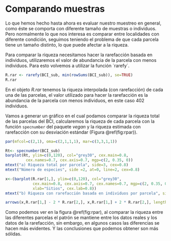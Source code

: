 # Comparando muestras

Lo que hemos hecho hasta ahora es evaluar nuestro muestreo en general, como éste se comporta con diferente tamaño de muestras o individuos.  Pero normalmente lo que nos interesa es comparar entre localidades con diferente condición, seguimos teniendo el problema de que cada parcela tiene un tamaño distinto, lo que puede afectar a la riqueza. 

Para comparar la riqueza necesitamos hacer la rarefacción basada en individuos, utilizaremos el valor de abundancia de la parcela con menos individuos. Para esto volvemos a utilizar la función `rarefy´.

```r
R.rar <- rarefy(BCI_sub, min(rowSums(BCI_sub)), se=TRUE)
R.rar
```

En el objeto _R.rar_ tenemos la riqueza interpolada (con rarefacción) de cada una de las parcelas, el valor utilizado para hacer la rarefacción es la abundancia de la parcela con menos individuos, en este caso 402 individuos. 

Vamos a generar un gráfico en el cual podamos comparar la riqueza total de las parcelas del BCI, calcularemos la riqueza de cada parcela con la función `specnumber` del paquete _vegan_ y la riqueza estimada con rarefacción con su desviación estándar (Figura \@ref(fig:rpar)).

```r
par(mfcol=c(2,1), oma=c(2,1,1,1), mar=c(3,3,1,1))

Rt<- specnumber(BCI_sub)
barplot(Rt, ylim=c(0,120), col="grey30", cex.main=0.8,
         cex.names=0.7, cex.axis=0.7, mgp=c(2, 0.35, 0))
mtext("a) Riqueza total por parcela", side=3, cex=0.8)
mtext("Número de especies", side =2, at=0, line=2, cex=0.8)

x<-(barplot(R.rar[1,], ylim=c(0,120), col="grey30", 
            cex.main=0.8, cex.axis=0.7, cex.names=0.7, mgp=c(2, 0.35, 0), 
            xlab="Sitios", cex.lab=0.8))
mtext("b) Riqueza con rarefacción basada en individuos por parcela", side =3, cex=0.8)

arrows(x,R.rar[1,] - 2 * R.rar[2,], x,R.rar[1,] + 2 * R.rar[2,], length=0.05,angle=90,code=3)
```


Como podemos ver en la figura \@ref(fig:rpar), al comparar la riqueza entre las diferentes parcelas el patrón se mantiene entre los datos reales y los datos de la rarefacción, sin embargo, en algunos casos las diferencias se hacen más evidentes. Y las conclusiones que podemos obtener son más sólidas.


